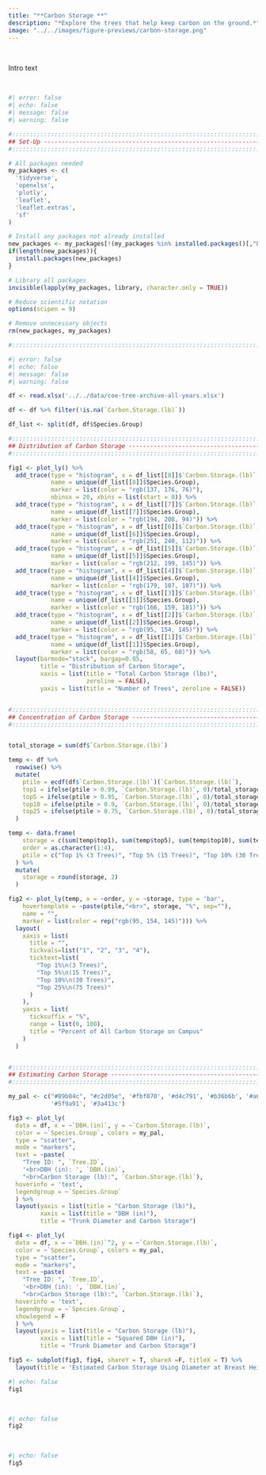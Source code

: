 ```yaml
---
title: "**Carbon Storage **"
description: "*Explore the trees that help keep carbon on the ground.*"
image: "../../images/figure-previews/carbon-storage.png"
---
```


<br>

Intro text

<br>

```r
#| error: false
#| echo: false
#| message: false
#| warning: false

#:::::::::::::::::::::::::::::::::::::::::::::::::::::::::::::::::::::::::::::::
## Set-Up ----------------------------------------------------------------------
#:::::::::::::::::::::::::::::::::::::::::::::::::::::::::::::::::::::::::::::::

# All packages needed
my_packages <- c(
  'tidyverse',
  'openxlsx',
  'plotly',
  'leaflet',
  'leaflet.extras',
  'sf'
)

# Install any packages not already installed
new_packages <- my_packages[!(my_packages %in% installed.packages()[,"Package"])]
if(length(new_packages)){
  install.packages(new_packages)
}

# Library all packages
invisible(lapply(my_packages, library, character.only = TRUE))

# Reduce scientific notation
options(scipen = 9)

# Remove unnecessary objects
rm(new_packages, my_packages)

#:::::::::::::::::::::::::::::::::::::::::::::::::::::::::::::::::::::::::::::::
```

```r
#| error: false
#| echo: false
#| message: false
#| warning: false

df <- read.xlsx('../../data/coe-tree-archive-all-years.xlsx')

df <- df %>% filter(!is.na(`Carbon.Storage.(lb)`))

df_list <- split(df, df$Species.Group)

#:::::::::::::::::::::::::::::::::::::::::::::::::::::::::::::::::::::::::::::::
## Distribution of Carbon Storage ----------------------------------------------
#:::::::::::::::::::::::::::::::::::::::::::::::::::::::::::::::::::::::::::::::

fig1 <- plot_ly() %>% 
  add_trace(type = "histogram", x = df_list[[8]]$`Carbon.Storage.(lb)`, 
            name = unique(df_list[[8]]$Species.Group), 
            marker = list(color = "rgb(137, 176, 76)"), 
            nbinsx = 20, xbins = list(start = 0)) %>%
  add_trace(type = "histogram", x = df_list[[7]]$`Carbon.Storage.(lb)`, 
            name = unique(df_list[[7]]$Species.Group), 
            marker = list(color = "rgb(194, 208, 94)")) %>%
  add_trace(type = "histogram", x = df_list[[6]]$`Carbon.Storage.(lb)`, 
            name = unique(df_list[[6]]$Species.Group), 
            marker = list(color = "rgb(251, 240, 112)")) %>%
  add_trace(type = "histogram", x = df_list[[5]]$`Carbon.Storage.(lb)`, 
            name = unique(df_list[[5]]$Species.Group), 
            marker = list(color = "rgb(212, 199, 145)")) %>%
  add_trace(type = "histogram", x = df_list[[4]]$`Carbon.Storage.(lb)`, 
            name = unique(df_list[[4]]$Species.Group), 
            marker = list(color = "rgb(179, 107, 107)")) %>%
  add_trace(type = "histogram", x = df_list[[3]]$`Carbon.Storage.(lb)`, 
            name = unique(df_list[[3]]$Species.Group), 
            marker = list(color = "rgb(166, 159, 181)")) %>%
  add_trace(type = "histogram", x = df_list[[2]]$`Carbon.Storage.(lb)`, 
            name = unique(df_list[[2]]$Species.Group), 
            marker = list(color = "rgb(95, 154, 145)")) %>%
  add_trace(type = "histogram", x = df_list[[1]]$`Carbon.Storage.(lb)`, 
            name = unique(df_list[[1]]$Species.Group), 
            marker = list(color = "rgb(58, 65, 60)")) %>%
  layout(barmode="stack", bargap=0.05, 
         title = "Distribution of Carbon Storage",
         xaxis = list(title = "Total Carbon Storage (lbs)", 
                      zeroline = FALSE),
         yaxis = list(title = "Number of Trees", zeroline = FALSE))


#:::::::::::::::::::::::::::::::::::::::::::::::::::::::::::::::::::::::::::::::
## Concentration of Carbon Storage ---------------------------------------------
#:::::::::::::::::::::::::::::::::::::::::::::::::::::::::::::::::::::::::::::::


total_storage = sum(df$`Carbon.Storage.(lb)`)

temp <- df %>% 
  rowwise() %>% 
  mutate(
    ptile = ecdf(df$`Carbon.Storage.(lb)`)(`Carbon.Storage.(lb)`),
    top1 = ifelse(ptile > 0.99, `Carbon.Storage.(lb)`, 0)/total_storage,
    top5 = ifelse(ptile > 0.95, `Carbon.Storage.(lb)`, 0)/total_storage,
    top10 = ifelse(ptile > 0.9, `Carbon.Storage.(lb)`, 0)/total_storage,
    top25 = ifelse(ptile > 0.75, `Carbon.Storage.(lb)`, 0)/total_storage
  )

temp <- data.frame(
    storage = c(sum(temp$top1), sum(temp$top5), sum(temp$top10), sum(temp$top25)) * 100,
    order = as.character(1:4),
    ptile = c("Top 1% (3 Trees)", "Top 5% (15 Trees)", "Top 10% (30 Trees)", "Top 25% (75 Trees)")
  ) %>% 
  mutate(
    storage = round(storage, 2)
  )

fig2 <- plot_ly(temp, x = ~order, y = ~storage, type = 'bar',
    hovertemplate = ~paste(ptile,"<br>", storage, "%", sep=""),
    name = "",
    marker = list(color = rep("rgb(95, 154, 145)"))) %>% 
  layout(
    xaxis = list(
      title = "",
      tickvals=list("1", "2", "3", "4"),
      ticktext=list(
        "Top 1%\n(3 Trees)", 
        "Top 5%\n(15 Trees)", 
        "Top 10%\n(30 Trees)", 
        "Top 25%\n(75 Trees)"
      )
    ),
    yaxis = list(
      ticksuffix = "%",
      range = list(0, 100),
      title = "Percent of All Carbon Storage on Campus"
    )
  )


#:::::::::::::::::::::::::::::::::::::::::::::::::::::::::::::::::::::::::::::::
## Estimating Carbon Storage ---------------------------------------------------
#:::::::::::::::::::::::::::::::::::::::::::::::::::::::::::::::::::::::::::::::

my_pal <- c("#89b04c", "#c2d05e", '#fbf070', '#d4c791', '#b36b6b', '#a69fb5', 
            '#5f9a91', '#3a413c')

fig3 <- plot_ly(
  data = df, x = ~`DBH.(in)`, y = ~`Carbon.Storage.(lb)`, 
  color = ~`Species.Group`, colors = my_pal, 
  type = "scatter",
  mode = "markers",
  text = ~paste(
    "Tree ID: ", `Tree.ID`, 
    '<br>DBH (in): ', `DBH.(in)`, 
    "<br>Carbon Storage (lb):", `Carbon.Storage.(lb)`),
  hoverinfo = 'text',
  legendgroup = ~`Species.Group`
  ) %>% 
  layout(yaxis = list(title = "Carbon Storage (lb)"), 
         xaxis = list(title = "DBH (in)"),
         title = "Trunk Diameter and Carbon Storage")

fig4 <- plot_ly(
  data = df, x = ~`DBH.(in)`^2, y = ~`Carbon.Storage.(lb)`, 
  color = ~`Species.Group`, colors = my_pal, 
  type = "scatter",
  mode = "markers",
  text = ~paste(
    "Tree ID: ", `Tree.ID`, 
    '<br>DBH (in): ', `DBH.(in)`, 
    "<br>Carbon Storage (lb):", `Carbon.Storage.(lb)`),
  hoverinfo = 'text',
  legendgroup = ~`Species.Group`,
  showlegend = F
  ) %>% 
  layout(yaxis = list(title = "Carbon Storage (lb)"), 
         xaxis = list(title = "Squared DBH (in)"),
         title = "Trunk Diameter and Carbon Storage")

fig5 <- subplot(fig3, fig4, shareY = T, shareX =F, titleX = T) %>% 
  layout(title = 'Estimated Carbon Storage Using Diameter at Breast Height (DBH)')

```

```r
#| echo: false
fig1
```

<br>

```r
#| echo: false
fig2
```

<br>

```r
#| echo: false
fig5
```
